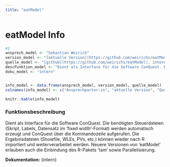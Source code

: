 ```yaml
---
title: "eatModel"
---
```


# eatModel Info

```r
#2
ansprech_model <- "Sebastian Weirich"
version_model <- "[aktuelle Version](https://github.com/weirichs/eatModel/blob/master/DESCRIPTION)"
quelle_model <- "[github](https://github.com/weirichs/eatModel), intern"
descFunktion_model <- "Dient als Interface für die Software ConQuest. Die benötigten Steuerdateien (Skript, Labels, Datensatz im 'fixed width'-Format) werden automatisch erzeugt und ConQuest über die Kommandozeile aufgerufen. Die Ergebnisdateien (Showfile, WLEs, PVs, etc.) können wieder nach R importiert und weiterverarbeitet werden. Neuere Versionen von 'eatModel' erlauben auch die Einbindung des R-Pakets 'tam' sowie Parallelisierung."
doku_model <- "intern"


info_model <- data.frame(ansprech_model, version_model, quelle_model)
colnames(info_model) <- c("Ansprechparter:in", "aktuelle Version", "Quelle")

knitr::kable(info_model)
```

### Funktionsbeschreibung

Dient als Interface für die Software ConQuest. Die benötigten Steuerdateien (Skript, Labels, Datensatz im 'fixed width'-Format) werden automatisch erzeugt und ConQuest über die Kommandozeile aufgerufen. Die Ergebnisdateien (Showfile, WLEs, PVs, etc.) können wieder nach R importiert und weiterverarbeitet werden. Neuere Versionen von 'eatModel' erlauben auch die Einbindung des R-Pakets 'tam' sowie Parallelisierung.

**Dokumentation:** (intern)
